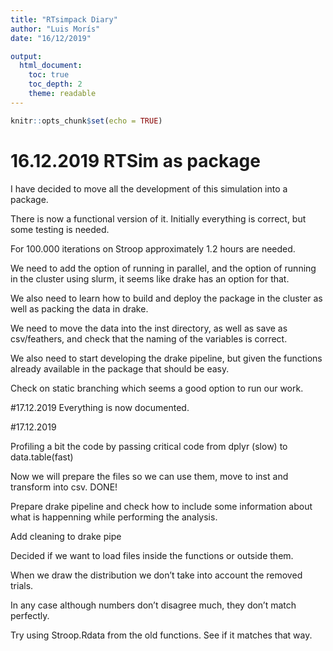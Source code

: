 ```yaml
---
title: "RTsimpack Diary"
author: "Luis Morís"
date: "16/12/2019"

output:
  html_document:
    toc: true
    toc_depth: 2
    theme: readable
---
```


```r
knitr::opts_chunk$set(echo = TRUE)
```

# 16.12.2019 RTSim as package

I have decided to move all the development of this simulation into a package.

There is now a functional version of it. Initially everything is correct, but some testing is needed.

For 100.000 iterations on Stroop approximately 1.2 hours are needed.

We need to add the option of running in parallel, and the option of running in the cluster using slurm, it seems like drake has an option for that.

We also need to learn how to build and deploy the package in the cluster as well as packing the data in drake.

We need to move the data into the inst directory, as well as save as csv/feathers, and check that the naming of the variables is correct.

We also need to start developing the drake pipeline, but given the functions already available in the package that should be easy.

Check on static branching which seems a good option to run our work.

#17.12.2019
Everything is now documented.

#17.12.2019

Profiling a bit the code by passing critical code from dplyr (slow) to data.table(fast)

Now we will prepare the files so we can use them, move to inst and transform into csv. DONE!

Prepare drake pipeline and check how to include some information about what is happenning while performing the analysis.

Add cleaning to drake pipe

Decided if we want to load files inside the functions or outside them.

When we draw the distribution we don't take into account the removed trials.

In any case although numbers don't disagree much, they don't match perfectly.

Try using Stroop.Rdata from the old functions. See if it matches that way.
